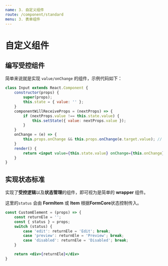 ```yaml
---
name: 3. 自定义组件
route: /component/standard
menu: 3. 表单组件
---
```



# 自定义组件

## 编写受控组件

简单来说就是实现 `value/onChange` 的组件，示例代码如下：

```jsx
class Input extends React.Component {
    constructor(props) {
        super(props);
        this.state = { value: '' };
    }
    componentWillReceiveProps = (nextProps) => {
        if (nextProps.value !== this.state.value) {
            this.setState({ value: nextProps.value });
        }
    }
    onChange = (e) => {
        this.props.onChange && this.props.onChange(e.target.value); // 在这里可以做一些value的调整
    }
    render() {
        return <input value={this.state.value} onChange={this.onChange} />
    }
}
```

## 实现状态标准

实现了**受控逻辑**以及**状态管理**的组件，即可视为是简单的 **wrapper** 组件。

这里的`status` 会由 **FormItem** 或 **Item** 根据**FormCore**状态控制传入。

```jsx
const CustomElement = (props) => {
    const returnEle = '';
    const { status } = props;
    switch (status) {
        case 'edit': returnEle = 'Edit'; break;
        case 'preview': returnEle = 'Preview'; break;
        case 'disabled': returnEle = 'Disabled'; break;
    }

    return <div>{returnEle}</div>
}
```

